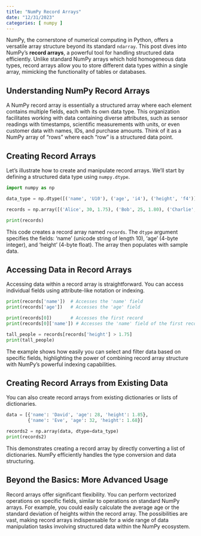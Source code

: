 ```yaml
---
title: "NumPy Record Arrays"
date: "12/31/2023"
categories: [ numpy ]
---
```



NumPy, the cornerstone of numerical computing in Python, offers a versatile array structure beyond its standard `ndarray`.  This post dives into NumPy's **record arrays**, a powerful tool for handling structured data efficiently.  Unlike standard NumPy arrays which hold homogeneous data types, record arrays allow you to store different data types within a single array, mimicking the functionality of tables or databases.

## Understanding NumPy Record Arrays

A NumPy record array is essentially a structured array where each element contains multiple fields, each with its own data type.  This organization facilitates working with data containing diverse attributes, such as sensor readings with timestamps,  scientific measurements with units, or even customer data with names, IDs, and purchase amounts.  Think of it as a NumPy array of "rows" where each "row" is a structured data point.

## Creating Record Arrays

Let's illustrate how to create and manipulate record arrays. We'll start by defining a structured data type using `numpy.dtype`.

```python
import numpy as np

data_type = np.dtype([('name', 'U10'), ('age', 'i4'), ('height', 'f4')])

records = np.array([('Alice', 30, 1.75), ('Bob', 25, 1.80), ('Charlie', 35, 1.70)], dtype=data_type)

print(records)
```

This code creates a record array named `records`.  The `dtype` argument specifies the fields: 'name' (unicode string of length 10), 'age' (4-byte integer), and 'height' (4-byte float). The array then populates with sample data.


## Accessing Data in Record Arrays

Accessing data within a record array is straightforward. You can access individual fields using attribute-like notation or indexing.

```python
print(records['name'])  # Accesses the 'name' field
print(records['age'])   # Accesses the 'age' field

print(records[0])       # Accesses the first record
print(records[0]['name']) # Accesses the 'name' field of the first record

tall_people = records[records['height'] > 1.75]
print(tall_people)
```

The example shows how easily you can select and filter data based on specific fields, highlighting the power of combining record array structure with NumPy's powerful indexing capabilities.


##  Creating Record Arrays from Existing Data

You can also create record arrays from existing dictionaries or lists of dictionaries.

```python
data = [{'name': 'David', 'age': 28, 'height': 1.85},
        {'name': 'Eve', 'age': 32, 'height': 1.68}]

records2 = np.array(data, dtype=data_type)
print(records2)
```

This demonstrates creating a record array by directly converting a list of dictionaries.  NumPy efficiently handles the type conversion and data structuring.


##  Beyond the Basics:  More Advanced Usage

Record arrays offer significant flexibility.  You can perform vectorized operations on specific fields, similar to operations on standard NumPy arrays.  For example, you could easily calculate the average age or the standard deviation of heights within the record array.  The possibilities are vast, making record arrays indispensable for a wide range of data manipulation tasks involving structured data within the NumPy ecosystem.

